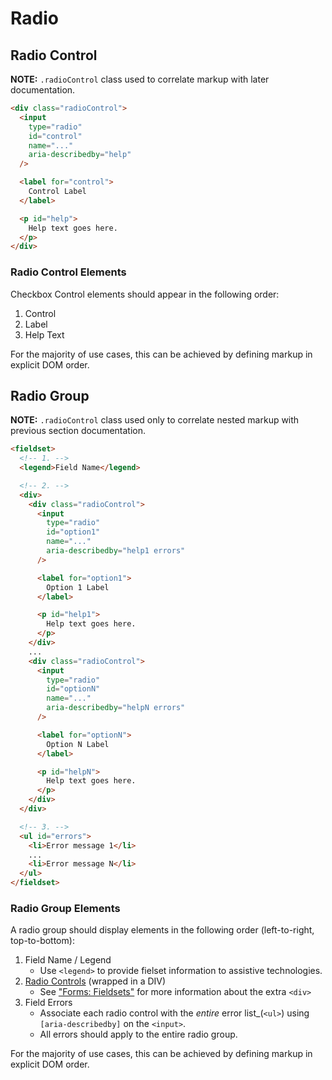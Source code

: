 
<Meta title="Components / Radio / Blueprints" />

# Radio

## Radio Control

__NOTE:__ `.radioControl` class used to correlate markup with later documentation.

```html
<div class="radioControl">
  <input
    type="radio"
    id="control"
    name="..."
    aria-describedby="help"
  />

  <label for="control">
    Control Label
  </label>

  <p id="help">
    Help text goes here.
  </p>
</div>
```

### Radio Control Elements

Checkbox Control elements should appear in the following order:

1. Control
2. Label
3. Help Text

For the majority of use cases, this can be achieved by defining
markup in explicit DOM order.



## Radio Group

__NOTE:__ `.radioControl` class used only to correlate nested markup with
previous section documentation.


```html
<fieldset>
  <!-- 1. -->
  <legend>Field Name</legend>

  <!-- 2. -->
  <div>
    <div class="radioControl">
      <input
        type="radio"
        id="option1"
        name="..."
        aria-describedby="help1 errors"
      />

      <label for="option1">
        Option 1 Label
      </label>

      <p id="help1">
        Help text goes here.
      </p>
    </div>
    ...
    <div class="radioControl">
      <input
        type="radio"
        id="optionN"
        name="..."
        aria-describedby="helpN errors"
      />

      <label for="optionN">
        Option N Label
      </label>

      <p id="helpN">
        Help text goes here.
      </p>
    </div>
  </div>

  <!-- 3. -->
  <ul id="errors">
    <li>Error message 1</li>
    ...
    <li>Error message N</li>
  </ul>
</fieldset>
```

### Radio Group Elements

A radio group should display elements in the following order (left-to-right, top-to-bottom):

1. Field Name / Legend
    - Use `<legend>` to provide fielset information to assistive technologies.
2. [Radio Controls](#radio-control) (wrapped in a DIV)
    - See ["Forms: Fieldsets"](?path=/docs/guides-forms-overview--page#fieldsets) for more information about the extra `<div>`
3. Field Errors
    - Associate each radio control with the _entire_ error list_(`<ul>`) using `[aria-describedby]` on the `<input>`.
    - All errors should apply to the entire radio group.

For the majority of use cases, this can be achieved by defining
markup in explicit DOM order.
